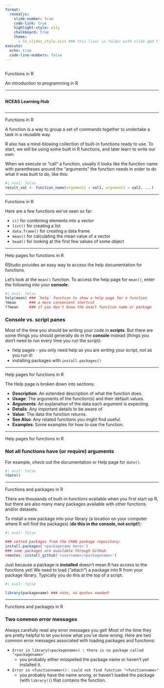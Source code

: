 ```yaml
---
format: 
  revealjs:
    slide-number: true
    code-link: true
    highlight-style: a11y
    chalkboard: true
    theme:
      - lh_slides_style.scss ### this lives in folder with slide qmd file
execute:
  echo: true
  code-line-numbers: false
---
```


## {#title-slide data-menu-title="Title Slide"} 

[Functions in R]{.custom-title}

[An introduction to programming in R]{.custom-subtitle}

<hr class="hr-red">

::: {.column width="50%"}
[**NCEAS Learning Hub**]{.custom-subtitle2}<br>
:::

---

[Functions in R]{.slide-title}

A function is a way to group a set of commands together to undertake a task in a reusable way.

:::{.body-text}
R also has a mind-blowing collection of built-in functions ready to use. To start, we will be using some built in R functions, and later learn to write our own.

When we execute or "call" a function, usually it looks like the function name with parentheses around the "arguments" the function needs in order to do what it was built to do, like this:
:::

```r
#| eval: false
result_val <- function_name(argument1 = val1, argument2 = val2, ...)
```

---

[Functions in R]{.slide-title}

Here are a few functions we've seen so far:

:::{.body-text}

* `c()` for combining elements into a vector
* `list()` for creating a list
* `data.frame()` for creating a data frame
* `mean()` for calculating the mean value of a vector
* `head()` for looking at the first few values of some object

:::

---

[Help pages for functions in R]{.slide-title}

:::{.body-text}

RStudio provides an easy way to access the help documentation for functions.

Let's look at the `mean()` function.  To access the help page for `mean()`, enter the following into your **console**:
:::

```r
#| eval: false
help(mean) ### `help` function to show a help page for a function
?mean      ### a more convenient shortcut
??mean     ### if you don't know the exact function name or package
```

:::{.callout-tip}
### Console vs. script panes

::::{.body-text}

Most of the time you should be writing your code in **scripts**.  But there are some things you should generally do in the **console** instead (things you don't need to run every time you run the script):

* help pages - you only need help as you are *writing* your script, not as you *run* it!
* installing packages with `install.packages()`

::::
:::

---

[Help pages for functions in R]{.slide-title}

The Help page is broken down into sections:

:::{.body-text}

-   **Description**: An extended description of what the function does.
-   **Usage**: The arguments of the function(s) and their default values.
-   **Arguments**: An explanation of the data each argument is expecting.
-   **Details**: Any important details to be aware of.
-   **Value**: The data the function returns.
-   **See Also**: Any related functions you might find useful.
-   **Examples**: Some examples for how to use the function.

:::

---

[Help pages for functions in R]{.slide-title}

::: {.callout-note}
### Not all functions have (or require) arguments

For example, check out the documentation or Help page for `date()`.

:::

```r
#| eval: false
?date()
```

---

[Functions and packages in R]{.slide-title}

:::{.body-text}
There are thousands of built-in functions available when you first start up R, but there are also many many packages available with other functions and/or datasets.

To install a new package into your library (a location on your computer where R will find the packages) (**do this in the console, not script!**):
:::

```r
#| eval: false

### vetted packages from the CRAN package repository:
install.packages('<packagename here>')
### some packages are available through GitHub:
remotes::install_github('<username>/<packagename>')
```

:::{.body-text}
Just because a package is **installed** doesn't mean R has access to the functions yet!  We need to load ("attach") a package into R from your package library.  Typically you do this at the top of a script.
:::

```r
#| eval: false

library(packagename) ### note, no quotes needed!
```

---

[Functions and packages in R]{.slide-title}

:::{.callout-warning}
### Two common error messages

:::{.body-text}
Always carefully read any error messages you get!  Most of the time they are pretty helpful to let you know what you've done wrong.  Here are two common error messages associated with loading packages and functions:

* `Error in library(<packagename>) : there is no package called ‘<packagename>’`
    * you probably either misspelled the package name or haven't yet installed it.
* `Error in <functionname>(): could not find function "<functionname>"`
    * you probably have the name wrong, or haven't loaded the package (with `library()`) that contains the function.

:::
:::
